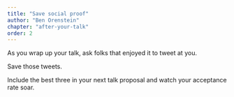 ```yaml
---
title: "Save social proof"
author: "Ben Orenstein"
chapter: "after-your-talk"
order: 2
---
```


As you wrap up your talk, ask folks that enjoyed it to tweet at you.

Save those tweets. 

Include the best three in your next talk proposal and watch your acceptance rate soar.
